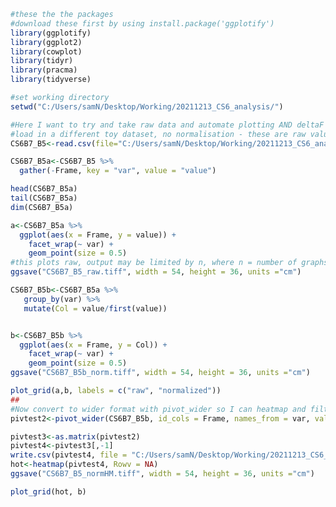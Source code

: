```{r setup}
#these the the packages
#download these first by using install.package('ggplotify')
library(ggplotify)
library(ggplot2)
library(cowplot)
library(tidyr)
library(pracma)
library(tidyverse)

#set working directory
setwd("C:/Users/samN/Desktop/Working/20211213_CS6_analysis/")
```


```{r, CS7B6_B5}
#Here I want to try and take raw data and automate plotting AND deltaF calculations
#load in a different toy dataset, no normalisation - these are raw values
CS6B7_B5<-read.csv(file="C:/Users/samN/Desktop/Working/20211213_CS6_analysis/B5.csv")

CS6B7_B5a<-CS6B7_B5 %>%
  gather(-Frame, key = "var", value = "value")

head(CS6B7_B5a)
tail(CS6B7_B5a)
dim(CS6B7_B5a)

a<-CS6B7_B5a %>%
  ggplot(aes(x = Frame, y = value)) +
    facet_wrap(~ var) +
    geom_point(size = 0.5) 
#this plots raw, output may be limited by n, where n = number of graphs to plot or individual traces
ggsave("CS6B7_B5_raw.tiff", width = 54, height = 36, units ="cm")

CS6B7_B5b<-CS6B7_B5a %>%
   group_by(var) %>%
   mutate(Col = value/first(value))


b<-CS6B7_B5b %>%
  ggplot(aes(x = Frame, y = Col)) +
    facet_wrap(~ var) +
    geom_point(size = 0.5) 
ggsave("CS6B7_B5b_norm.tiff", width = 54, height = 36, units ="cm")

plot_grid(a,b, labels = c("raw", "normalized"))
##
#Now convert to wider format with pivot_wider so I can heatmap and filter 
pivtest2<-pivot_wider(CS6B7_B5b, id_cols = Frame, names_from = var, values_from = Col)

pivtest3<-as.matrix(pivtest2)
pivtest4<-pivtest3[,-1]
write.csv(pivtest4, file = "C:/Users/samN/Desktop/Working/20211213_CS6_analysis/B5_normalized.csv")
hot<-heatmap(pivtest4, Rowv = NA)
ggsave("CS6B7_B5_normHM.tiff", width = 54, height = 36, units ="cm")

plot_grid(hot, b)

```